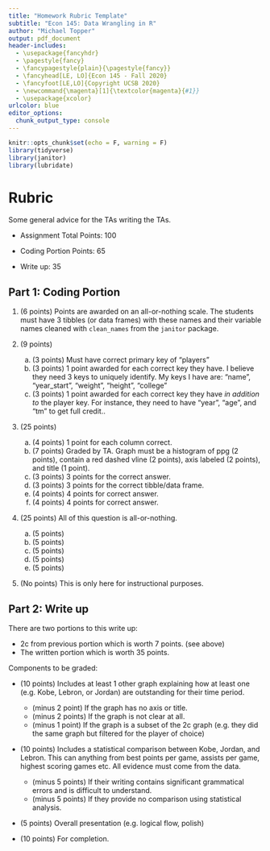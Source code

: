 ```yaml
---
title: "Homework Rubric Template"
subtitle: "Econ 145: Data Wrangling in R"
author: "Michael Topper"
output: pdf_document
header-includes:
  - \usepackage{fancyhdr}
  - \pagestyle{fancy}
  - \fancypagestyle{plain}{\pagestyle{fancy}}
  - \fancyhead[LE, LO]{Econ 145 - Fall 2020}
  - \fancyfoot[LE,LO]{Copyright UCSB 2020}
  - \newcommand{\magenta}[1]{\textcolor{magenta}{#1}}
  - \usepackage{xcolor}
urlcolor: blue
editor_options: 
  chunk_output_type: console
---
```


```r
knitr::opts_chunk$set(echo = F, warning = F)
library(tidyverse)
library(janitor)
library(lubridate)
```

# Rubric

Some general advice for the TAs writing the TAs.

* Assignment Total Points: 100

* Coding Portion Points: 65

* Write up: 35

## Part 1: Coding Portion

1. (6 points) Points are awarded on an all-or-nothing scale. The students must have 3 tibbles (or data frames) with these names and their variable names cleaned with `clean_names` from the `janitor` package. 
2. (9 points)

    a) (3 points) Must have correct primary key of "players"
    b) (3 points) 1 point awarded for each correct key they have. I believe they need 3 keys to uniquely identify. My keys I have are: "name", "year_start", "weight", "height", "college"
    c) (3 points) 1 point awarded for each correct key they have *in addition to* the player key. For instance, they need to have "year", "age", and "tm" to get full credit.. 
    
    
3. (25 points)

    a) (4 points) 1 point for each column correct.
    b) (7 points) Graded by TA. Graph must be a histogram of ppg (2 points), contain a red dashed vline (2 points), axis labeled (2 points), and title (1 point).
    c) (3 points) 3 points for the correct answer.
    d) (3 points) 3 points for the correct tibble/data frame. 
    e) (4 points) 4 points for correct answer.
    f) (4 points) 4 points for correct answer.
    
4. (25 points) All of this question is all-or-nothing.

    a) (5 points)
    b) (5 points)
    c) (5 points)
    d) (5 points)
    e) (5 points)
    
5. (No points) This is only here for instructional purposes. 

## Part 2: Write up

There are two portions to this write up:

* 2c from previous portion which is worth 7 points. (see above)
* The written portion which is worth 35 points.

Components to be graded:

* (10 points) Includes at least 1 other graph explaining how at least one (e.g. Kobe, Lebron, or Jordan) are outstanding for their time period. 

  + (minus 2 point) If the graph has no axis or title.
  + (minus 2 points) If the graph is not clear at all.
  + (minus 1 point) If the graph is a subset of the 2c graph (e.g. they did the same graph but filtered for the player of choice)

* (10 points) Includes a statistical comparison between Kobe, Jordan, and Lebron. This can anything from best points per game, assists per game, highest scoring games etc. All evidence must come from the data.
  + (minus 5 points) If their writing contains significant grammatical errors and is difficult to understand.
  + (minus 5 points) If they provide no comparison using statistical analysis. 

* (5 points) Overall presentation (e.g. logical flow, polish)
* (10 points) For completion. 
